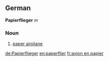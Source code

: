 ==German==
'''Papierflieger''' ''m''

===Noun===

#[[paper airplane]]


[[de:Papierflieger]]	
[[en:paperflier]]	
[[fr:avion en papier]]